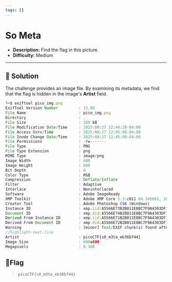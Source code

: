 ---
tags: []
---
# So Meta

- **Description:** Find the flag in this picture.
- **Difficulty:** Medium

---

## 🔎 Solution
The challenge provides an image file. By examining its metadata, we find that the flag is hidden in the image's **Artist** field.
```js
└─$ exiftool pico_img.png 
ExifTool Version Number         : 13.00
File Name                       : pico_img.png
Directory                       : .
File Size                       : 109 kB
File Modification Date/Time     : 2025:08:27 12:44:28-04:00
File Access Date/Time           : 2025:08:27 12:45:00-04:00
File Inode Change Date/Time     : 2025:08:27 12:45:00-04:00
File Permissions                : -rw-------
File Type                       : PNG
File Type Extension             : png
MIME Type                       : image/png
Image Width                     : 600
Image Height                    : 600
Bit Depth                       : 8
Color Type                      : RGB
Compression                     : Deflate/Inflate
Filter                          : Adaptive
Interlace                       : Noninterlaced
Software                        : Adobe ImageReady
XMP Toolkit                     : Adobe XMP Core 5.3-c011 66.145661, 2012/02/06-14:56:27
Creator Tool                    : Adobe Photoshop CS6 (Windows)
Instance ID                     : xmp.iid:A5566E73B2B811E8BC7F9A4303DF1F9B
Document ID                     : xmp.did:A5566E74B2B811E8BC7F9A4303DF1F9B
Derived From Instance ID        : xmp.iid:A5566E71B2B811E8BC7F9A4303DF1F9B
Derived From Document ID        : xmp.did:A5566E72B2B811E8BC7F9A4303DF1F9B
Warning                         : [minor] Text/EXIF chunk(s) found after PNG IDAT (may be ignored by some readers)
//highlight-next-line
Artist                          : picoCTF{s0_m3ta_eb36bf44}
Image Size                      : 600x600
Megapixels                      : 0.360
```

## 🚩Flag
> `picoCTF{s0_m3ta_eb36bf44}`